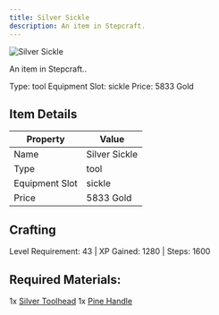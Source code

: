 ```yaml
---
title: Silver Sickle
description: An item in Stepcraft.
---
```


<div className="flex items-start gap-6 mb-8">
  <div className="flex-shrink-0">
    <img src="/assets/resources/smithing/silver_sickle.png" alt="Silver Sickle" className="w-24 h-24 border rounded-lg" />
  </div>
  <div className="flex-1">
    <div className="space-y-2">
      <p className="text-lg text-muted-foreground">An item in Stepcraft..</p>
      <div className="flex flex-wrap gap-4 text-sm">
        <span className="px-2 py-1 bg-green-100 dark:bg-green-900 rounded-md">
          Type: tool
        </span>
        <span className="px-2 py-1 bg-purple-100 dark:bg-purple-900 rounded-md">
          Equipment Slot: sickle
        </span>
        <span className="px-2 py-1 bg-yellow-100 dark:bg-yellow-900 rounded-md">
          Price: 5833 Gold
        </span>
      </div>
    </div>
  </div>
</div>

## Item Details
| Property | Value |
|----------|-------|
| Name | Silver Sickle |
| Type | tool |
| Equipment Slot | sickle |
| Price | 5833 Gold |

## Crafting
Level Requirement: 43 | XP Gained: 1280 | Steps: 1600

## Required Materials:
1x [Silver Toolhead](/docs/resources/individual/silver_toolhead)
1x [Pine Handle](/docs/resources/individual/pine_handle)

